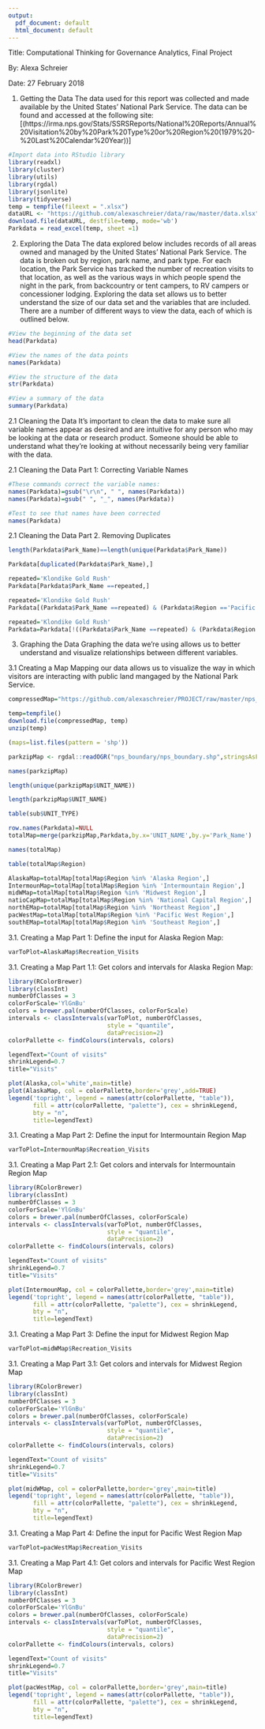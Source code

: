 ```yaml
---
output:
  pdf_document: default
  html_document: default
---
```


Title: Computational Thinking for Governance Analytics, Final Project

By: Alexa Schreier

Date: 27 February 2018

1. Getting the Data
The data used for this report was collected and made available by the United States' National Park Service. The data can be found and accessed at the following site: [(https://irma.nps.gov/Stats/SSRSReports/National%20Reports/Annual%20Visitation%20by%20Park%20Type%20or%20Region%20(1979%20-%20Last%20Calendar%20Year))] 
```r
#Import data into RStudio library
library(readxl)
library(cluster)
library(utils)
library(rgdal)
library(jsonlite)
library(tidyverse)
temp = tempfile(fileext = ".xlsx")
dataURL <- "https://github.com/alexaschreier/data/raw/master/data.xlsx" 
download.file(dataURL, destfile=temp, mode='wb') 
Parkdata = read_excel(temp, sheet =1)
```

2. Exploring the Data
The data explored below includes records of all areas owned and managed by the United States' National Park Service. The data is broken out by region, park name, and park type. For each location, the Park Service has tracked the number of recreation visits to that location, as well as the various ways in which people spend the night in the park, from backcountry or tent campers, to RV campers or concessioner lodging. Exploring the data set allows us to better understand the size of our data set and the variables that are included. There are a number of different ways to view the data, each of which is outlined below. 
```r
#View the beginning of the data set
head(Parkdata)
```
```r
#View the names of the data points
names(Parkdata)
```
```r
#View the structure of the data 
str(Parkdata)
```

```r
#View a summary of the data
summary(Parkdata)
```

2.1 Cleaning the Data
It's important to clean the data to make sure all variable names appear as desired and are intuitive for any person who may be looking at the data or research product. Someone should be able to understand what they're looking at without necessarily being very familiar with the data. 

2.1 Cleaning the Data
Part 1: Correcting Variable Names
```r
#These commands correct the variable names:
names(Parkdata)=gsub("\r\n", " ", names(Parkdata))
names(Parkdata)=gsub(" ", "_", names(Parkdata))
```

```r
#Test to see that names have been corrected
names(Parkdata)
```

2.1 Cleaning the Data
Part 2. Removing Duplicates 
```r
length(Parkdata$Park_Name)==length(unique(Parkdata$Park_Name))
```
```r
Parkdata[duplicated(Parkdata$Park_Name),]
```

```r
repeated='Klondike Gold Rush'
Parkdata[Parkdata$Park_Name ==repeated,]
```

```r
repeated='Klondike Gold Rush'
Parkdata[(Parkdata$Park_Name ==repeated) & (Parkdata$Region =='Pacific West Region'),]
```
```r
repeated='Klondike Gold Rush'
Parkdata=Parkdata[!((Parkdata$Park_Name ==repeated) & (Parkdata$Region =='Pacific West Region')),]
```

3. Graphing the Data 
Graphing the data we're using allows us to better understand and visualize relationships between different variables. 

3.1 Creating a Map
Mapping our data allows us to visualize the way in which visitors are interacting with public land mangaged by the National Park Service.
```r
compressedMap="https://github.com/alexaschreier/PROJECT/raw/master/nps_boundary.zip"
```

```r
temp=tempfile()
download.file(compressedMap, temp)
unzip(temp)
```

```r
(maps=list.files(pattern = 'shp'))
```

```r
parkzipMap <- rgdal::readOGR("nps_boundary/nps_boundary.shp",stringsAsFactors=F)
```

```r
names(parkzipMap)
```

```r
length(unique(parkzipMap$UNIT_NAME))
```

```r
length(parkzipMap$UNIT_NAME)
```

```r
table(sub$UNIT_TYPE)
```
```r
row.names(Parkdata)=NULL
totalMap=merge(parkzipMap,Parkdata,by.x='UNIT_NAME',by.y='Park_Name')
```

```r
names(totalMap)
```
```r
table(totalMap$Region)
```

```r
AlaskaMap=totalMap[totalMap$Region %in% 'Alaska Region',]
IntermounMap=totalMap[totalMap$Region %in% 'Intermountain Region',]
midWMap=totalMap[totalMap$Region %in% 'Midwest Region',]
natioCapMap=totalMap[totalMap$Region %in% 'National Capital Region',]
northEMap=totalMap[totalMap$Region %in% 'Northeast Region',]
pacWestMap=totalMap[totalMap$Region %in% 'Pacific West Region',]
southEMap=totalMap[totalMap$Region %in% 'Southeast Region',]
```

3.1. Creating a Map
Part 1: Define the input for Alaska Region Map:
```r
varToPlot=AlaskaMap$Recreation_Visits
```

3.1. Creating a Map
Part 1.1: Get colors and intervals for Alaska Region Map:
```r
library(RColorBrewer)
library(classInt)
numberOfClasses = 3
colorForScale='YlGnBu'
colors = brewer.pal(numberOfClasses, colorForScale)
intervals <- classIntervals(varToPlot, numberOfClasses, 
                            style = "quantile",
                            dataPrecision=2)
colorPallette <- findColours(intervals, colors)
```

```r

legendText="Count of visits"
shrinkLegend=0.7
title="Visits"

plot(Alaska,col='white',main=title)
plot(AlaskaMap, col = colorPallette,border='grey',add=TRUE)
legend('topright', legend = names(attr(colorPallette, "table")), 
       fill = attr(colorPallette, "palette"), cex = shrinkLegend, 
       bty = "n",
       title=legendText)
```

3.1. Creating a Map
Part 2: Define the input for Intermountain Region Map
```r
varToPlot=IntermounMap$Recreation_Visits
```

3.1. Creating a Map
Part 2.1: Get colors and intervals for Intermountain Region Map
```r
library(RColorBrewer)
library(classInt)
numberOfClasses = 3
colorForScale='YlGnBu'
colors = brewer.pal(numberOfClasses, colorForScale)
intervals <- classIntervals(varToPlot, numberOfClasses, 
                            style = "quantile",
                            dataPrecision=2)
colorPallette <- findColours(intervals, colors)
```

```r
legendText="Count of visits"
shrinkLegend=0.7
title="Visits"

plot(IntermounMap, col = colorPallette,border='grey',main=title)
legend('topright', legend = names(attr(colorPallette, "table")), 
       fill = attr(colorPallette, "palette"), cex = shrinkLegend, 
       bty = "n",
       title=legendText)
```

3.1. Creating a Map
Part 3: Define the input for Midwest Region Map
```r
varToPlot=midWMap$Recreation_Visits
```

3.1. Creating a Map
Part 3.1: Get colors and intervals for Midwest Region Map
```r
library(RColorBrewer)
library(classInt)
numberOfClasses = 3
colorForScale='YlGnBu'
colors = brewer.pal(numberOfClasses, colorForScale)
intervals <- classIntervals(varToPlot, numberOfClasses, 
                            style = "quantile",
                            dataPrecision=2)
colorPallette <- findColours(intervals, colors)
```

```r
legendText="Count of visits"
shrinkLegend=0.7
title="Visits"

plot(midWMap, col = colorPallette,border='grey',main=title)
legend('topright', legend = names(attr(colorPallette, "table")), 
       fill = attr(colorPallette, "palette"), cex = shrinkLegend, 
       bty = "n",
       title=legendText)
```

3.1. Creating a Map
Part 4: Define the input for Pacific West Region Map
```r
varToPlot=pacWestMap$Recreation_Visits
```

3.1. Creating a Map
Part 4.1: Get colors and intervals for Pacific West Region Map
```r
library(RColorBrewer)
library(classInt)
numberOfClasses = 3
colorForScale='YlGnBu'
colors = brewer.pal(numberOfClasses, colorForScale)
intervals <- classIntervals(varToPlot, numberOfClasses, 
                            style = "quantile",
                            dataPrecision=2)
colorPallette <- findColours(intervals, colors)
```

```r
legendText="Count of visits"
shrinkLegend=0.7
title="Visits"

plot(pacWestMap, col = colorPallette,border='grey',main=title)
legend('topright', legend = names(attr(colorPallette, "table")), 
       fill = attr(colorPallette, "palette"), cex = shrinkLegend, 
       bty = "n",
       title=legendText)
```